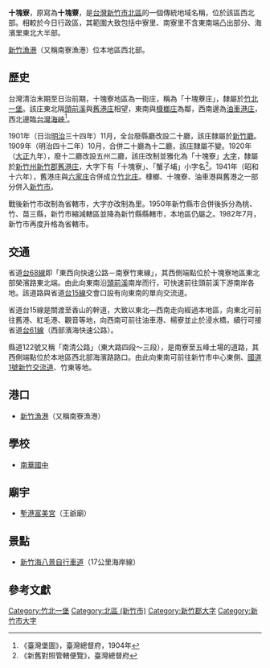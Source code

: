 {{noteTA
|1 = zh-cn:庄; zh-hk:庄; zh-tw:庄;
}}
'''十塊寮'''，原寫為'''十塊藔'''，是[[台灣|台灣]][[新竹市|新竹市]][[北區_(新竹市)|北區]]的一個傳統地域名稱，位於該區西北部。相較於今日行政區，其範圍大致包括中寮里、南寮里不含東南端凸出部分、海濱里東北大半部。

[[新竹漁港|新竹漁港]]（又稱南寮漁港）位本地區西北部。

==歷史==
台灣清治末期至日治前期，十塊寮地區為一街庄，稱為「十塊藔庄」，隸屬於[[竹北一堡|竹北一堡]]。該庄東北隔[[頭前溪|頭前溪]]與[[舊港_(大字)|舊港庄]]相望，東南與[[槺榔_(新竹市)|槺榔庄]]為鄰，西南邊為[[油車港庄|油車港庄]]，西北邊臨[[台灣海峽|台灣海峽]]<ref>《臺灣堡圖》，臺灣總督府，1904年</ref>。

1901年（日治[[明治|明治]]三十四年）11月，全台廢縣廳改設二十廳，該庄隸屬於[[新竹廳|新竹廳]]。1909年（明治四十二年）10月，合併二十廳為十二廳，該庄隸屬不變。1920年（[[大正|大正]]九年），廢十二廳改設五州二廳，該庄改制並雅化為「十塊寮」[[大字|大字]]，隸屬於[[新竹州|新竹州]][[新竹郡|新竹郡]][[舊港庄|舊港庄]]，大字下有「十塊寮」、「蟹子埔」小字名<ref>《新舊對照管轄便覽》，臺灣總督府</ref>。1941年（昭和十六年），舊港庄與[[六家庄|六家庄]]合併成立[[竹北庄|竹北庄]]。槺榔、十塊寮、油車港與舊港之一部分併入[[新竹市_(州轄市)|新竹市]]。

戰後新竹市改制為省轄市，大字亦改制為里。1950年新竹縣市合併後拆分為桃、竹、苗三縣，新竹市縮減轄區並降為新竹縣縣轄市，本地區仍屬之。1982年7月，新竹市再度升格為省轄市。

==交通==
省道[[台68線|台68線]]即「東西向快速公路－南寮竹東線」，其西側端點位於十塊寮地區東北部榮濱路東北端。由此向東南沿[[頭前溪|頭前溪]]南岸而行，可快速前往頭前溪下游南岸各地。該道路與省道[[台15線|台15線]]交會口設有向東南的單向交流道。

省道台15線是關渡至香山的幹道，大致以東北—西南走向經過本地區，向東北可前往舊港、紅毛港、觀音等地，向西南可前往油車港、楊寮並止於浸水橋，續行可接省道[[台61線|台61線]]（西部濱海快速公路）。

縣道122號又稱「南清公路」（東大路四段～三段），是南寮至五峰土場的道路，其西側端點位於本地區西北部海濱路路口。由此向東南可前往新竹市中心東側、[[中山高速公路|國道1號]][[新竹交流道|新竹交流道]]、竹東等地。

==港口==
*[[新竹漁港|新竹漁港]]（又稱南寮漁港）

==學校==
*[[南華國中|南華國中]]

==廟宇==
*[[塹港富美宮|塹港富美宮]]（王爺廟）

==景點==
*[[新竹海八景自行車道|新竹海八景自行車道]]（17公里海岸線）

==參考文獻==
{{reflist}}

{{新竹郡}}
{{新竹市舊町名}}

{{DEFAULTSORT:Shikuailiao}}
[[Category:竹北一堡|Category:竹北一堡]]
[[Category:北區_(新竹市)|Category:北區 (新竹市)]]
[[Category:新竹郡大字|Category:新竹郡大字]]
[[Category:新竹市大字|Category:新竹市大字]]